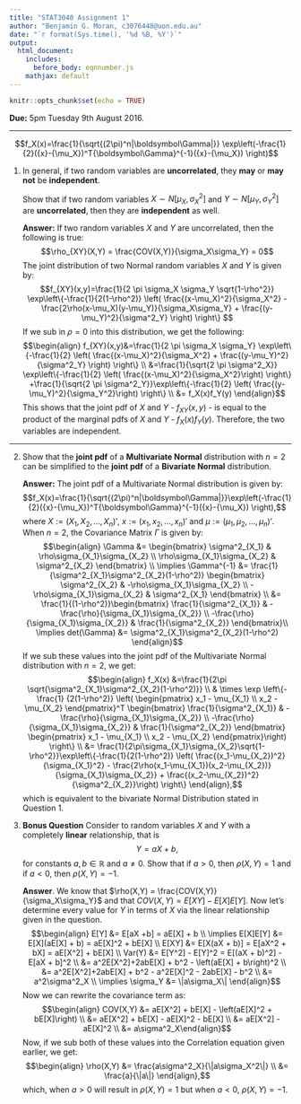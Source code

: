 ```yaml
---
title: "STAT3040 Assignment 1"
author: "Benjamin G. Moran, c3076448@uon.edu.au"
date: "`r format(Sys.time(), '%d %B, %Y')`"
output: 
  html_document:
    includes: 
      before_body: eqnnumber.js
    mathjax: default
---
```


```r
knitr::opts_chunk$set(echo = TRUE)

```
**Due:** 5pm Tuesday 9th August 2016.


***
$$f_X(x)=\frac{1}{\sqrt{(2\pi)^n|\boldsymbol\Gamma|}}
\exp\left(-\frac{1}{2}({x}-{\mu_X})^T{\boldsymbol\Gamma}^{-1}({x}-{\mu_X})
\right)$$

1. In general, if two random variables are **uncorrelated**, they **may** or **may not** be **independent**.

    Show that if two random variables $X \sim N[\mu_X, \sigma^2_X]$ and $Y \sim N[\mu_Y, \sigma^2_Y]$ are **uncorrelated**, then they are **independent** as well.
    
    **Answer:** If two random variables $X$ and $Y$ are uncorrelated, then the following is true:
$$\rho_{XY}(X,Y) = \frac{COV(X,Y)}{\sigma_X\sigma_Y} = 0$$
The joint distribution of two Normal random variables $X$ and $Y$ is given by: 
$$f_{XY}(x,y)=\frac{1}{2 \pi \sigma_X \sigma_Y \sqrt{1-\rho^2}}
\exp\left\{-\frac{1}{2(1-\rho^2)} \left( \frac{(x-\mu_X)^2}{\sigma_X^2} - \frac{2\rho(x-\mu_X)(y-\mu_Y)}{\sigma_X\sigma_Y} + \frac{(y-\mu_Y)^2}{\sigma^2_Y}
\right) \right\} $$
If we sub in $\rho = 0$ into this distribution, we get the following:
$$\begin{align} f_{XY}(x,y)&=\frac{1}{2 \pi \sigma_X \sigma_Y}
\exp\left\{-\frac{1}{2} \left( \frac{(x-\mu_X)^2}{\sigma_X^2} + \frac{(y-\mu_Y)^2}{\sigma^2_Y}
\right) \right\} \\ &=\frac{1}{\sqrt{2 \pi \sigma^2_X}}
\exp\left\{-\frac{1}{2} \left( \frac{(x-\mu_X)^2}{\sigma_X^2}\right) \right\} +\frac{1}{\sqrt{2 \pi \sigma^2_Y}}\exp\left\{-\frac{1}{2} \left( \frac{(y-\mu_Y)^2}{\sigma_Y^2}\right) \right\} \\
 &= f_X(x)f_Y(y)
 \end{align}$$
 This shows that the joint pdf of $X$ and $Y$ - $f_{XY}(x,y)$ - is equal to the product of the marginal pdfs of $X$ and $Y$ - $f_X(x)f_Y(y)$. Therefore, the two variables are independent.

***

2. Show that the **joint pdf** of a **Multivariate Normal** distribution with $n = 2$ can be simplified to the **joint pdf** of a **Bivariate Normal** distribution.

    **Answer:** The joint pdf of a Multivariate Normal distribution is given by:
    $$f_X(x)=\frac{1}{\sqrt{(2\pi)^n|\boldsymbol\Gamma|}}\exp\left(-\frac{1}{2}({x}-{\mu_X})^T{\boldsymbol\Gamma}^{-1}({x}-{\mu_X})
\right),$$
where $X:= (X_1, X_2, ..., X_n)'$, $x:=(x_1, x_2, ..., x_n)'$ and $\mu:= (\mu_1, \mu_2, ..., \mu_n)'$. When $n=2$, the Covariance Matrix $\Gamma$ is given by:
$$\begin{align} \Gamma &= \begin{bmatrix} \sigma^2_{X_1} & \rho\sigma_{X_1}\sigma_{X_2} \\ \rho\sigma_{X_1}\sigma_{X_2} &  \sigma^2_{X_2} \end{bmatrix} \\
\implies \Gamma^{-1} &= \frac{1}{\sigma^2_{X_1}\sigma^2_{X_2}(1-\rho^2)} \begin{bmatrix} \sigma^2_{X_2} & -\rho\sigma_{X_1}\sigma_{X_2} \\ -\rho\sigma_{X_1}\sigma_{X_2} &  \sigma^2_{X_1} \end{bmatrix} \\
&= \frac{1}{(1-\rho^2)}\begin{bmatrix} \frac{1}{\sigma^2_{X_1}} & -\frac{\rho}{\sigma_{X_1}\sigma_{X_2}} \\ -\frac{\rho}{\sigma_{X_1}\sigma_{X_2}} &  \frac{1}{\sigma^2_{X_2}} \end{bmatrix}\\
\implies det(\Gamma) &= \sigma^2_{X_1}\sigma^2_{X_2}(1-\rho^2)
\end{align}$$
If we sub these values into the joint pdf of the Multivariate Normal distribution with $n=2$, we get:
$$\begin{align} f_X(x) &=\frac{1}{2\pi \sqrt{\sigma^2_{X_1}\sigma^2_{X_2}(1-\rho^2)}} \\ & \times \exp \left\{- \frac{1} {2(1-\rho^2)} \left( \begin{pmatrix} x_1 - \mu_{X_1} \\ x_2 - \mu_{X_2} \end{pmatrix}^T  \begin{bmatrix} \frac{1}{\sigma^2_{X_1}} & -\frac{\rho}{\sigma_{X_1}\sigma_{X_2}} \\ -\frac{\rho}{\sigma_{X_1}\sigma_{X_2}} &  \frac{1}{\sigma^2_{X_2}} \end{bmatrix} \begin{pmatrix} x_1 - \mu_{X_1} \\ x_2 - \mu_{X_2} \end{pmatrix}\right) \right\} \\ &= \frac{1}{2\pi\sigma_{X_1}\sigma_{X_2}\sqrt{1-\rho^2}}\exp\left\{-\frac{1}{2(1-\rho^2)} \left( \frac{(x_1-\mu_{X_2})^2}{\sigma_{X_1}^2} - \frac{2\rho(x_1-\mu_{X_1})(x_2-\mu_{X_2})}{\sigma_{X_1}\sigma_{X_2}} + \frac{(x_2-\mu_{X_2})^2}{\sigma^2_{X_2}}\right) \right\} \end{align},$$
which is equivalent to the bivariate Normal Distribution stated in Question 1.

3. **Bonus Question** Consider to random variables $X$ and $Y$ with a completely **linear** relationship, that is $$Y = aX + b,$$ for constants $a,b \in \mathbb R$ and $a \neq 0$. Show that if $a>0$, then $\rho(X,Y) = 1$ and if $a<0$, then $\rho(X,Y) = -1$.

    **Answer**. We know that $\rho(X,Y) = \frac{COV(X,Y)}{\sigma_X\sigma_Y}$ and that $COV(X,Y) = E[XY] - E[X]E[Y]$. Now let's determine every value for $Y$ in terms of $X$ via the linear relationship given in the question.
    $$\begin{align} E[Y] &= E[aX +b] = aE[X] + b \\ \implies E[X]E[Y] &= E[X](aE[X] + b) = aE[X]^2 + bE[X] \\ E[XY] &= E[X(aX + b)] = E[aX^2 + bX] = aE[X^2] + bE[X] \\ Var(Y) &= E[Y^2] - E[Y]^2 = E[(aX + b)^2] - E[aX + b]^2 \\ &= a^2E[X^2]+2abE[X] + b^2 - \left(aE[X] + b\right)^2 \\ &= a^2E[X^2]+2abE[X] + b^2 - a^2E[X]^2 - 2abE[X] - b^2 \\ &= a^2\sigma^2_X \\ \implies \sigma_Y &= \|a\sigma_X\| \end{align}$$ Now we can rewrite the covariance term as: $$\begin{align} COV(X,Y) &= aE[X^2] + bE[X] - \left(aE[X]^2 + bE[X]\right) \\ &= aE[X^2] + bE[X] - aE[X]^2 - bE[X] \\ &= aE[X^2] - aE[X]^2 \\ &= a\sigma^2_X\end{align}$$
    Now, if we sub both of these values into the Correlation equation given earlier, we get:
    $$\begin{align} \rho(X,Y) &= \frac{a\sigma^2_X}{\|a\sigma_X^2\|} \\ &= \frac{a}{\|a\|} \end{align},$$
    which, when $a>0$ will result in $\rho(X,Y) = 1$ but when $a<0$, $\rho(X,Y) = -1$.
    